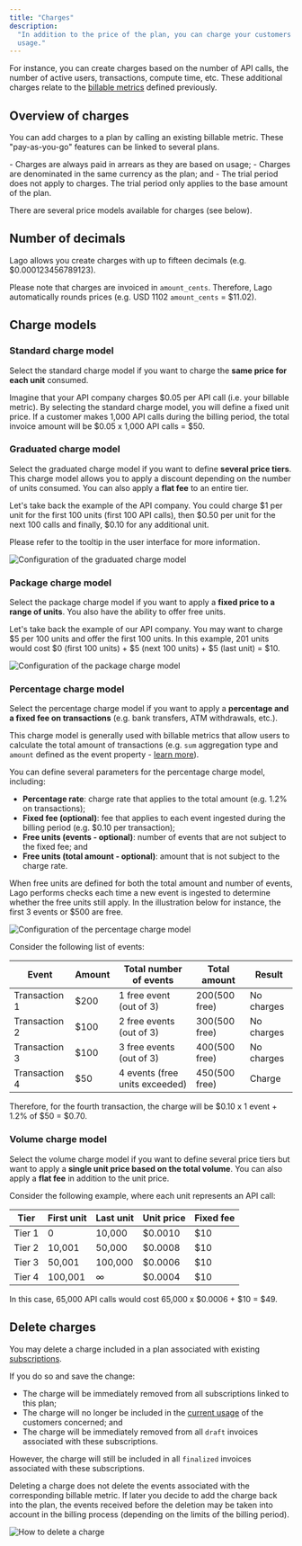 ```yaml
---
title: "Charges"
description:
  "In addition to the price of the plan, you can charge your customers for
  usage."
---
```


For instance, you can create charges based on the number of API calls, the
number of active users, transactions, compute time, etc. These additional
charges relate to the [billable metrics](/overview) defined previously.

## Overview of charges[](#overview-of-charges "Direct link to heading")

You can add charges to a plan by calling an existing billable metric. These
"pay-as-you-go" features can be linked to several plans.

<Info>
  - Charges are always paid in arrears as they are based on usage; 
  - Charges are denominated in the same currency as the plan; and 
  - The trial period does not apply to charges. The trial period only applies to the base amount of the plan.

</Info>

There are several price models available for charges (see below).

## Number of decimals[](#number-of-decimals "Direct link to heading")

Lago allows you create charges with up to fifteen decimals (e.g.
$0.000123456789123).

Please note that charges are invoiced in `amount_cents`. Therefore, Lago
automatically rounds prices (e.g. USD 1102 `amount_cents` \= $11.02).

## Charge models[](#charge-models "Direct link to heading")

### Standard charge model[](#standard-charge-model "Direct link to heading")

Select the standard charge model if you want to charge the **same price for each
unit** consumed.

Imagine that your API company charges $0.05 per API call (i.e. your billable
metric). By selecting the standard charge model, you will define a fixed unit
price. If a customer makes 1,000 API calls during the billing period, the total
invoice amount will be $0.05 x 1,000 API calls = $50.

### Graduated charge model[](#graduated-charge-model "Direct link to heading")

Select the graduated charge model if you want to define **several price tiers**.
This charge model allows you to apply a discount depending on the number of
units consumed. You can also apply a **flat fee** to an entire tier.

Let's take back the example of the API company. You could charge $1 per unit for
the first 100 units (first 100 API calls), then $0.50 per unit for the next 100
calls and finally, $0.10 for any additional unit.

Please refer to the tooltip in the user interface for more information.

![Configuration of the graduated charge model](/images/graduated-charge-pricing-model-65dd3d428a7a5aaeb486e851adf029e7.png)

### Package charge model[](#package-charge-model "Direct link to heading")

Select the package charge model if you want to apply a **fixed price to a range
of units**. You also have the ability to offer free units.

Let's take back the example of our API company. You may want to charge $5 per
100 units and offer the first 100 units. In this example, 201 units would cost
$0 (first 100 units) + $5 (next 100 units) + $5 (last unit) = $10.

![Configuration of the package charge model](/images/package-pricing-charge-model-ff1836a27a037aaf14819bbdb70c836b.png)

### Percentage charge model[](#percentage-charge-model "Direct link to heading")

Select the percentage charge model if you want to apply a **percentage and a
fixed fee on transactions** (e.g. bank transfers, ATM withdrawals, etc.).

This charge model is generally used with billable metrics that allow users to
calculate the total amount of transactions (e.g. `sum` aggregation type and
`amount` defined as the event property -
[learn more](/aggregation-types#2-sum)).

You can define several parameters for the percentage charge model, including:

- **Percentage rate**: charge rate that applies to the total amount (e.g. 1.2%
  on transactions);
- **Fixed fee (optional)**: fee that applies to each event ingested during the
  billing period (e.g. $0.10 per transaction);
- **Free units (events - optional)**: number of events that are not subject to
  the fixed fee; and
- **Free units (total amount - optional)**: amount that is not subject to the
  charge rate.

When free units are defined for both the total amount and number of events, Lago
performs checks each time a new event is ingested to determine whether the free
units still apply. In the illustration below for instance, the first 3 events or
$500 are free.

![Configuration of the percentage charge model](/images/percentage-model-b2657bc04ac57c27cfe3bc3b830fd8dc.png)

Consider the following list of events:

| Event         | Amount | Total number of events         | Total amount     | Result     |
| ------------- | ------ | ------------------------------ | ---------------- | ---------- |
| Transaction 1 | $200   | 1 free event (out of 3)        | $200 ($500 free) | No charges |
| Transaction 2 | $100   | 2 free events (out of 3)       | $300 ($500 free) | No charges |
| Transaction 3 | $100   | 3 free events (out of 3)       | $400 ($500 free) | No charges |
| Transaction 4 | $50    | 4 events (free units exceeded) | $450 ($500 free) | Charge     |

Therefore, for the fourth transaction, the charge will be $0.10 x 1 event + 1.2%
of $50 = $0.70.

### Volume charge model[](#volume-charge-model "Direct link to heading")

Select the volume charge model if you want to define several price tiers but
want to apply a **single unit price based on the total volume**. You can also
apply a **flat fee** in addition to the unit price.

Consider the following example, where each unit represents an API call:

| Tier   | First unit | Last unit | Unit price | Fixed fee |
| ------ | ---------- | --------- | ---------- | --------- |
| Tier 1 | 0          | 10,000    | $0.0010    | $10       |
| Tier 2 | 10,001     | 50,000    | $0.0008    | $10       |
| Tier 3 | 50,001     | 100,000   | $0.0006    | $10       |
| Tier 4 | 100,001    | ∞         | $0.0004    | $10       |

In this case, 65,000 API calls would cost 65,000 x $0.0006 + $10 = $49.

## Delete charges[](#delete-charges "Direct link to heading")

You may delete a charge included in a plan associated with existing
[subscriptions](/plans/subscriptions).

If you do so and save the change:

- The charge will be immediately removed from all subscriptions linked to this
  plan;
- The charge will no longer be included in the
  [current usage](/api/customer-usage/customer-usage-object) of the customers
  concerned; and
- The charge will be immediately removed from all `draft` invoices associated
  with these subscriptions.

However, the charge will still be included in all `finalized` invoices
associated with these subscriptions.

<Info>
  Deleting a charge does not delete the events associated with the corresponding
  billable metric. If later you decide to add the charge back into the plan, the
  events received before the deletion may be taken into account in the billing
  process (depending on the limits of the billing period).
</Info>

![How to delete a charge](/images/charges-delete-e8b82428bc7fe73f40f419fb6ee88dab.png)
